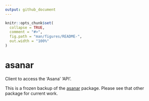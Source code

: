 ```yaml
---
output: github_document
---
```


<!-- README.md is generated from README.Rmd. Please edit that file -->

```r
knitr::opts_chunk$set(
  collapse = TRUE,
  comment = "#>",
  fig.path = "man/figures/README-",
  out.width = "100%"
)
```

# asanar

<!-- badges: start -->
<!-- badges: end -->

Client to access the 'Asana' 'API'.

This is a frozen backup of the [asanar](https://jonthegeek.github.io/asanar) package.
Please see that other package for current work.
